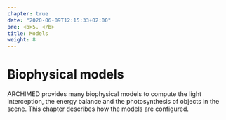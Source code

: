 ```yaml
---
chapter: true
date: "2020-06-09T12:15:33+02:00"
pre: <b>5. </b>
title: Models
weight: 8
---
```


# Biophysical models

ARCHIMED provides many biophysical models to compute the light interception, the energy balance and the photosynthesis of objects in the scene. This chapter describes how the models are configured.